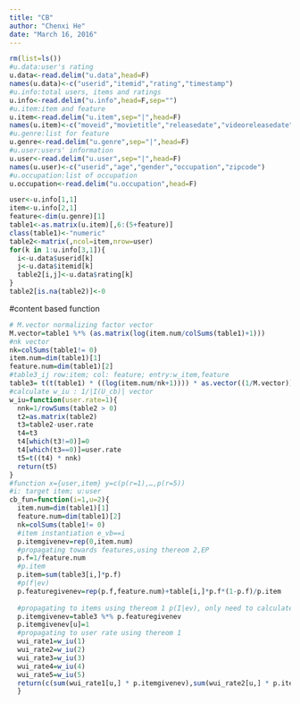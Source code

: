 ```yaml
---
title: "CB"
author: "Chenxi He"
date: "March 16, 2016"
---
```

```r
rm(list=ls())
#u.data:user's rating
u.data<-read.delim("u.data",head=F)
names(u.data)<-c("userid","itemid","rating","timestamp")
#u.info:total users, items and ratings
u.info<-read.delim("u.info",head=F,sep="")
#u.item:item and feature
u.item<-read.delim("u.item",sep="|",head=F)
names(u.item)<-c("moveid","movietitle","releasedate","videoreleasedate","IMDbURL","unknown","Action","Adventure","Animation","Children's","Comedy","Crime","Documentary","Drama","Fantasy","Film-Noir","Horror","Musical","Mystery","Romance","Sci-Fi","Thriller","War","Western")
#u.genre:list for feature
u.genre<-read.delim("u.genre",sep="|",head=F)
#u.user:users' information
u.user<-read.delim("u.user",sep="|",head=F)
names(u.user)<-c("userid","age","gender","occupation","zipcode")
#u.occupation:list of occupation
u.occupation<-read.delim("u.occupation",head=F)

user<-u.info[1,1]
item<-u.info[2,1]
feature<-dim(u.genre)[1]
table1<-as.matrix(u.item)[,6:(5+feature)]
class(table1)<-"numeric"
table2<-matrix(,ncol=item,nrow=user)
for(k in 1:u.info[3,1]){
  i<-u.data$userid[k]
  j<-u.data$itemid[k]
  table2[i,j]<-u.data$rating[k]
}
table2[is.na(table2)]<-0
```


#content based function
```r
# M.vector normalizing factor vector 
M.vector=table1 %*% (as.matrix(log(item.num/colSums(table1)+1)))
#nk vector
nk=colSums(table1!= 0)
item.num=dim(table1)[1]
feature.num=dim(table1)[2]
#table3_ij row:item; col: feature; entry:w_item,feature
table3= t(t(table1) * ((log(item.num/nk+1)))) * as.vector((1/M.vector))
#calculate w_iu : 1/|I(U_cb)| vector
w_iu=function(user.rate=1){
  nnk=1/rowSums(table2 > 0)
  t2=as.matrix(table2)
  t3=table2-user.rate
  t4=t3
  t4[which(t3!=0)]=0
  t4[which(t3==0)]=user.rate
  t5=t((t4) * nnk)
  return(t5)
}
#function x={user,item} y=c(p(r=1),…,p(r=5))
#i: target item; u:user
cb_fun=function(i=1,u=2){
  item.num=dim(table1)[1]
  feature.num=dim(table1)[2]
  nk=colSums(table1!= 0)
  #item instantiation e_vb==i
  p.itemgivenev=rep(0,item.num)
  #propagating towards features,using thereom 2,EP
  p.f=1/feature.num
  #p.item
  p.item=sum(table3[i,]*p.f)
  #p(f|ev)
  p.featuregivenev=rep(p.f,feature.num)+table[i,]*p.f*(1-p.f)/p.item
  
  #propagating to items using thereom 1 p(I|ev), only need to calculate items user u has rated
  p.itemgivenev=table3 %*% p.featuregivenev
  p.itemgivenev[u]=1
  #propagating to user rate using thereom 1
  wui_rate1=w_iu(1)
  wui_rate2=w_iu(2)
  wui_rate3=w_iu(3)
  wui_rate4=w_iu(4)
  wui_rate5=w_iu(5)
  return(c(sum(wui_rate1[u,] * p.itemgivenev),sum(wui_rate2[u,] * p.itemgivenev),sum(wui_rate3[u,] * p.itemgivenev),sum(wui_rate4[u,] * p.itemgivenev),sum(wui_rate5[u,] * p.itemgivenev)))
  }
```
